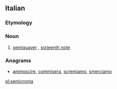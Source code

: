 ==Italian==

===Etymology===
{{prefix|semi|croma|lang=it}}

===Noun===
{{it-noun|semicrom|f|a|e}}

#{{music|lang=it}} [[semiquaver]] {{qualifier|British}}, [[sixteenth note]] {{qualifier|US}}

===Anagrams===
* [[ammoscire#Italian|ammoscire]], [[commisera#Italian|commisera]], [[scremiamo#Italian|scremiamo]], [[smerciamo#Italian|smerciamo]]

[[pl:semicroma]]